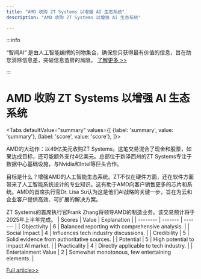 ```yaml
---
title: "AMD 收购 ZT Systems 以增强 AI 生态系统"
description: "AMD 收购 ZT Systems 以增强 AI 生态系统"

---
```



:::info

“智闻AI“ 是由人工智能编撰的刊物集合，确保您只获得最有价值的信息，旨在助您消除信息差，突破信息茧房的局限。  [了解更多 >>](/)

:::

# AMD 收购 ZT Systems 以增强 AI 生态系统


<Tabs
	defaultValue="summary"
	values={[
	{label: 'summary', value: 'summary'},
	{label: 'score', value: 'score'},
]}>
<TabItem value="summary">


AMD的大动作：以49亿美元收购ZT Systems。这笔交易混合了现金和股票，如果达成目标，还可能额外支付4亿美元。总部位于新泽西州的ZT Systems专注于数据中心基础设施，与Nvidia和Intel等巨头合作。

目标是什么？增强AMD的人工智能生态系统。ZT不仅在硬件方面，还在软件方面带来了人工智能系统设计的专业知识。这有助于AMD向客户销售更多的芯片和系统。AMD的首席执行官Dr. Lisa Su认为这是他们AI战略的关键一步，旨在为云和企业客户提供高效、可扩展的解决方案。

ZT Systems的首席执行官Frank Zhang将领导AMD的制造业务。该交易预计将于2025年上半年完成。
</TabItem>
<TabItem value="score">
	| Scores     | Value   | Explanation |
	| -------- | ------- | ------- |
	| Objectivity  | 6    | Balanced reporting with comprehensive analysis.    |
	| Social Impact | 4     | Influences tech industry discussions.    |
	| Credibility    | 5    | Solid evidence from authoritative sources.    |
	| Potential    | 5    | High potential to impact AI market.    |
	| Practicality    | 4    | Directly applicable to tech industry.    |
	| Entertainment Value    | 2    | Somewhat monotonous, few entertaining elements.    |
</TabItem>
</Tabs>

[Full article>>](https://techcrunch.com/2024/08/19/amd-to-acquire-infrastructure-player-zt-systems-for-4-9b-to-amp-up-its-ai-ecosystem-play/)
